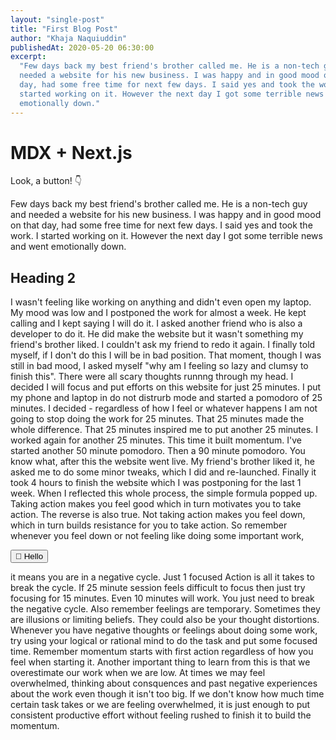 ```yaml
---
layout: "single-post"
title: "First Blog Post"
author: "Khaja Naquiuddin"
publishedAt: 2020-05-20 06:30:00
excerpt:
  "Few days back my best friend's brother called me. He is a non-tech guy and
  needed a website for his new business. I was happy and in good mood on that
  day, had some free time for next few days. I said yes and took the work. I
  started working on it. However the next day I got some terrible news and went
  emotionally down."
---
```



# MDX + Next.js

Look, a button! 👇

Few days back my best friend's brother called me. He is a non-tech guy and
needed a website for his new business. I was happy and in good mood on that day,
had some free time for next few days. I said yes and took the work. I started
working on it. However the next day I got some terrible news and went
emotionally down. 

## Heading 2

I wasn't feeling like working on anything and didn't even open
my laptop. My mood was low and I postponed the work for almost a week. He kept
calling and I kept saying I will do it. I asked another friend who is also a
developer to do it. He did make the website but it wasn't something my friend's
brother liked. I couldn't ask my friend to redo it again. I finally told myself,
if I don't do this I will be in bad position. That moment, though I was still in
bad mood, I asked myself "why am I feeling so lazy and clumsy to finish this".
There were all scary thoughts runnng through my head. I decided I will focus and
put efforts on this website for just 25 minutes. I put my phone and laptop in do
not distrurb mode and started a pomodoro of 25 minutes. I decided - regardless
of how I feel or whatever happens I am not going to stop doing the work for 25
minutes. That 25 minutes made the whole difference. That 25 minutes inspired me
to put another 25 minutes. I worked again for another 25 minutes. This time it
built momentum. I've started another 50 minute pomodoro. Then a 90 minute
pomodoro. You know what, after this the website went live. My friend's brother
liked it, he asked me to do some minor tweaks, which I did and re-launched.
Finally it took 4 hours to finish the website which I was postponing for the
last 1 week. When I reflected this whole process, the simple formula popped up.
Taking action makes you feel good which in turn motivates you to take action.
The reverse is also true. Not taking action makes you feel down, which in turn
builds resistance for you to take action. So remember whenever you feel down or
not feeling like doing some important work,

<Button>👋 Hello</Button>

it means you are in a negative cycle. Just 1 focused Action is all it takes to
break the cycle. If 25 minute session feels difficult to focus then just try
focusing for 15 minutes. Even 10 minutes will work. You just need to break the
negative cycle. Also remember feelings are temporary. Sometimes they are
illusions or limiting beliefs. They could also be your thought distortions.
Whenever you have negative thoughts or feelings about doing some work, try using
your logical or rational mind to do the task and put some focused time. Remember
momentum starts with first action regardless of how you feel when starting it.
Another important thing to learn from this is that we overestimate our work when
we are low. At times we may feel overwhelmed, thinking about consquences and
past negative experiences about the work even though it isn't too big. If we
don't know how much time certain task takes or we are feeling overwhelmed, it is
just enough to put consistent productive effort without feeling rushed to finish
it to build the momentum.
